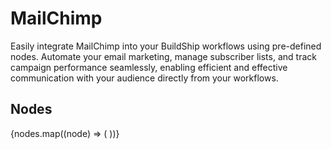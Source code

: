 
# MailChimp

Easily integrate MailChimp into your BuildShip workflows using pre-defined nodes. Automate your email marketing, manage
subscriber lists, and track campaign performance seamlessly, enabling efficient and effective communication with your
audience directly from your workflows.

## Nodes

<Cards num={3}>
  {nodes.map((node) => (
    <NodeCard
      key={node.meta.id}
      title={node.meta.name}
      image={node.meta.icon.url}
      href={`/showcase/mailchimp/${node.meta.id}`}
    />
  ))}
</Cards>
